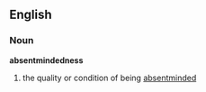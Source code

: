 ==English==
=== Noun ===
'''absentmindedness'''
# the quality or condition of being [[absentminded]]